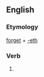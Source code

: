 ==English==

===Etymology===
[[forget]] + [[-eth]]

===Verb===
{{infl|en|verb form}}

# {{archaic third-person singular of|forget}}
